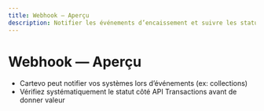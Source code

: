 ```yaml
---
title: Webhook — Aperçu
description: Notifier les événements d’encaissement et suivre les statuts.
---
```


# Webhook — Aperçu

- Cartevo peut notifier vos systèmes lors d’événements (ex: collections)
- Vérifiez systématiquement le statut côté API Transactions avant de donner valeur

